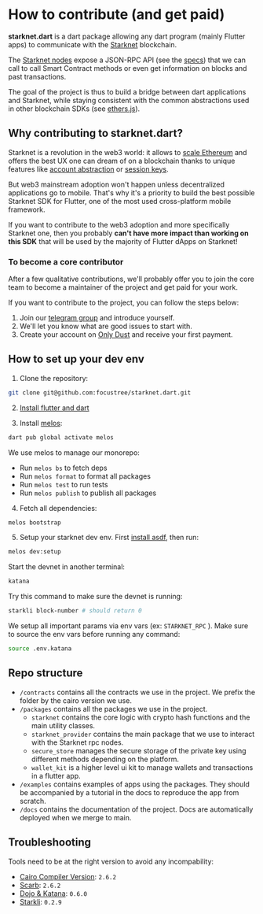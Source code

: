 # How to contribute (and get paid)

**starknet.dart** is a dart package allowing any dart program (mainly Flutter apps) to communicate with the [Starknet](https://starknet.io/docs/) blockchain.

The [Starknet nodes](https://github.com/eqlabs/pathfinder/blob/06ea631557937d4319aa539a2021e312ec757ac2/crates/pathfinder/src/rpc.rs) expose a JSON-RPC API (see the [specs](https://github.com/starkware-libs/starknet-specs)) that we can call to call Smart Contract methods or even get information on blocks and past transactions.

The goal of the project is thus to build a bridge between dart applications and Starknet, while staying consistent with the common abstractions used in other blockchain SDKs (see [ethers.js](https://docs.ethers.io/v5/)).

## Why contributing to starknet.dart?

Starknet is a revolution in the web3 world: it allows to [scale Ethereum](https://docs.ethhub.io/ethereum-roadmap/layer-2-scaling/zk-rollups/) and offers the best UX one can dream of on a blockchain thanks to unique features like [account abstraction](https://www.argent.xyz/blog/wtf-is-account-abstraction/) or [session keys](https://github.com/dontpanicdao/starknet-burner).

But web3 mainstream adoption won't happen unless decentralized applications go to mobile. That's why it's a priority to build the best possible Starknet SDK for Flutter, one of the most used cross-platform mobile framework.

If you want to contribute to the web3 adoption and more specifically Starknet one, then you probably **can't have more impact than working on this SDK** that will be used by the majority of Flutter dApps on Starknet!

### To become a core contributor

After a few qualitative contributions, we'll probably offer you to join the core team to become a maintainer of the project and get paid for your work.

If you want to contribute to the project, you can follow the steps below:

1. Join our [telegram group](https://t.me/+CWezjfLIRYc0MDY0) and introduce yourself.
2. We'll let you know what are good issues to start with.
3. Create your account on [Only Dust](https://app.onlydust.com/p/starknetdart) and receive your first payment.

## How to set up your dev env

1. Clone the repository:

```sh
git clone git@github.com:focustree/starknet.dart.git
```

2. [Install flutter and dart](https://docs.flutter.dev/get-started/install)

3. Install [melos](https://melos.invertase.dev/~melos-latest/getting-started):

```sh
dart pub global activate melos
```

We use melos to manage our monorepo:

- Run `melos bs` to fetch deps
- Run `melos format` to format all packages
- Run `melos test` to run tests
- Run `melos publish` to publish all packages

4. Fetch all dependencies:

```sh
melos bootstrap
```

5. Setup your starknet dev env. First [install asdf](https://asdf-vm.com/guide/getting-started.html), then run:

```sh
melos dev:setup
```

Start the devnet in another terminal:

```sh
katana
```

Try this command to make sure the devnet is running:

```sh
starkli block-number # should return 0
```

We setup all important params via env vars (ex: `STARKNET_RPC` ). Make sure to source the env vars before running any command:

```sh
source .env.katana
```

## Repo structure

- `/contracts` contains all the contracts we use in the project. We prefix the folder by the cairo version we use.
- `/packages` contains all the packages we use in the project.
  - `starknet` contains the core logic with crypto hash functions and the main utility classes.
  - `starknet_provider` contains the main package that we use to interact with the Starknet rpc nodes.
  - `secure_store` manages the secure storage of the private key using different methods depending on the platform.
  - `wallet_kit` is a higher level ui kit to manage wallets and transactions in a flutter app.
- `/examples` contains examples of apps using the packages. They should be accompanied by a tutorial in the docs to reproduce the app from scratch.
- `/docs` contains the documentation of the project. Docs are automatically deployed when we merge to main.

## Troubleshooting

Tools need to be at the right version to avoid any incompability:

- [Cairo Compiler Version](https://github.com/starkware-libs/cairo/releases): `2.6.2`
- [Scarb](https://github.com/software-mansion/scarb/releases): `2.6.2`
- [Dojo & Katana](https://github.com/dojoengine/dojo/releases): `0.6.0`
- [Starkli](https://github.com/xJonathanLEI/starkli/releases): `0.2.9`
